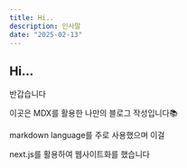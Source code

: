 ```yaml
---
title: Hi..
description: 인사말
date: "2025-02-13"
---
```


## Hi...
반갑습니다

이곳은 MDX를 활용한 나만의 블로그 작성입니다📚

markdown language를 주로 사용했으며 이걸

next.js를 활용하여 웹사이트화를 했습니다
